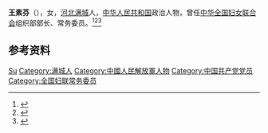 '''王素芬'''（{{bd|1935年|}}），女，[[河北|河北]][[满城|满城]]人，[[中华人民共和国|中华人民共和国]]政治人物，曾任[[中华全国妇女联合会|中华全国妇女联合会]]组织部部长、常务委员。<ref>{{Cite book|title=古今中外女名人辞典|author=中国妇女管理干部学院编|publisher=中国广播电视出版社|year=1989|isbn=|location=北京|pages=}}</ref><ref>{{Cite book|title=中国共产党名人录|author=于俊道主编|publisher=四川人民出版社|year=1997|isbn=|location=成都|pages=}}</ref><ref>{{Cite book|title=中国共产党人名大辞典|author=盛平主编|publisher=中国国际广播出版社|year=1991|isbn=|location=北京|pages=}}</ref>

== 参考资料 ==
{{reflist}}

{{中国人物小作品}}
{{中华全国妇女联合会第六届执行委员会}}

{{Authority control}}
{{DEFAULTSORT:Wang王}}
[[Category:王姓|Su]]
[[Category:满城人|Category:满城人]]
[[Category:中國人民解放軍人物|Category:中國人民解放軍人物]]
[[Category:中国共产党党员|Category:中国共产党党员]]
[[Category:全国妇联常务委员|Category:全国妇联常务委员]]